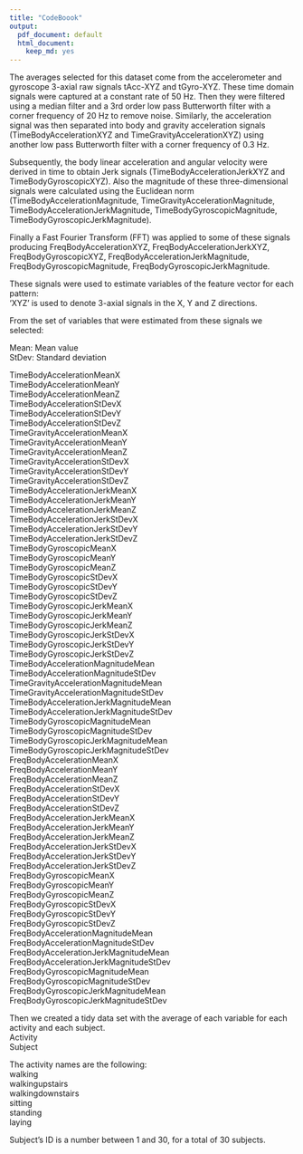 ```yaml
---
title: "CodeBoook"
output:
  pdf_document: default
  html_document:
    keep_md: yes
---
```

The averages selected for this dataset come from the accelerometer and gyroscope 3-axial raw signals tAcc-XYZ and tGyro-XYZ. These time domain signals were captured at a constant rate of 50 Hz. Then they were filtered using a median filter and a 3rd order low pass Butterworth filter with a corner frequency of 20 Hz to remove noise. Similarly, the acceleration signal was then separated into body and gravity acceleration signals (TimeBodyAccelerationXYZ and TimeGravityAccelerationXYZ) using another low pass Butterworth filter with a corner frequency of 0.3 Hz.   
  
Subsequently, the body linear acceleration and angular velocity were derived in time to obtain Jerk signals (TimeBodyAccelerationJerkXYZ and TimeBodyGyroscopicXYZ). Also the magnitude of these three-dimensional signals were calculated using the Euclidean norm (TimeBodyAccelerationMagnitude, TimeGravityAccelerationMagnitude, TimeBodyAccelerationJerkMagnitude, TimeBodyGyroscopicMagnitude, TimeBodyGyroscopicJerkMagnitude).  
  
Finally a Fast Fourier Transform (FFT) was applied to some of these signals producing FreqBodyAccelerationXYZ, FreqBodyAccelerationJerkXYZ, FreqBodyGyroscopicXYZ, FreqBodyAccelerationJerkMagnitude, FreqBodyGyroscopicMagnitude, FreqBodyGyroscopicJerkMagnitude.  
  
These signals were used to estimate variables of the feature vector for each pattern:  
'XYZ' is used to denote 3-axial signals in the X, Y and Z directions.  
  
From the set of variables that were estimated from these signals we selected:  
 
Mean: Mean value  
StDev: Standard deviation  
  
TimeBodyAccelerationMeanX  
TimeBodyAccelerationMeanY  
TimeBodyAccelerationMeanZ  
TimeBodyAccelerationStDevX  
TimeBodyAccelerationStDevY  
TimeBodyAccelerationStDevZ  
TimeGravityAccelerationMeanX  
TimeGravityAccelerationMeanY  
TimeGravityAccelerationMeanZ  
TimeGravityAccelerationStDevX  
TimeGravityAccelerationStDevY  
TimeGravityAccelerationStDevZ  
TimeBodyAccelerationJerkMeanX  
TimeBodyAccelerationJerkMeanY  
TimeBodyAccelerationJerkMeanZ  
TimeBodyAccelerationJerkStDevX  
TimeBodyAccelerationJerkStDevY  
TimeBodyAccelerationJerkStDevZ  
TimeBodyGyroscopicMeanX  
TimeBodyGyroscopicMeanY  
TimeBodyGyroscopicMeanZ  
TimeBodyGyroscopicStDevX  
TimeBodyGyroscopicStDevY  
TimeBodyGyroscopicStDevZ  
TimeBodyGyroscopicJerkMeanX  
TimeBodyGyroscopicJerkMeanY  
TimeBodyGyroscopicJerkMeanZ  
TimeBodyGyroscopicJerkStDevX  
TimeBodyGyroscopicJerkStDevY  
TimeBodyGyroscopicJerkStDevZ  
TimeBodyAccelerationMagnitudeMean  
TimeBodyAccelerationMagnitudeStDev  
TimeGravityAccelerationMagnitudeMean  
TimeGravityAccelerationMagnitudeStDev  
TimeBodyAccelerationJerkMagnitudeMean  
TimeBodyAccelerationJerkMagnitudeStDev  
TimeBodyGyroscopicMagnitudeMean  
TimeBodyGyroscopicMagnitudeStDev  
TimeBodyGyroscopicJerkMagnitudeMean  
TimeBodyGyroscopicJerkMagnitudeStDev  
FreqBodyAccelerationMeanX  
FreqBodyAccelerationMeanY  
FreqBodyAccelerationMeanZ  
FreqBodyAccelerationStDevX  
FreqBodyAccelerationStDevY  
FreqBodyAccelerationStDevZ  
FreqBodyAccelerationJerkMeanX  
FreqBodyAccelerationJerkMeanY  
FreqBodyAccelerationJerkMeanZ   
FreqBodyAccelerationJerkStDevX  
FreqBodyAccelerationJerkStDevY  
FreqBodyAccelerationJerkStDevZ  
FreqBodyGyroscopicMeanX  
FreqBodyGyroscopicMeanY  
FreqBodyGyroscopicMeanZ  
FreqBodyGyroscopicStDevX  
FreqBodyGyroscopicStDevY  
FreqBodyGyroscopicStDevZ  
FreqBodyAccelerationMagnitudeMean  
FreqBodyAccelerationMagnitudeStDev  
FreqBodyAccelerationJerkMagnitudeMean  
FreqBodyAccelerationJerkMagnitudeStDev  
FreqBodyGyroscopicMagnitudeMean  
FreqBodyGyroscopicMagnitudeStDev  
FreqBodyGyroscopicJerkMagnitudeMean  
FreqBodyGyroscopicJerkMagnitudeStDev  
  


Then we created a tidy data set with the average of each variable for each activity and each subject.  
Activity  
Subject  
  
The activity names are the following:  
walking  
walkingupstairs  
walkingdownstairs  
sitting  
standing  
laying  
  
Subject's ID is a number between 1 and 30, for a total of 30 subjects.  
